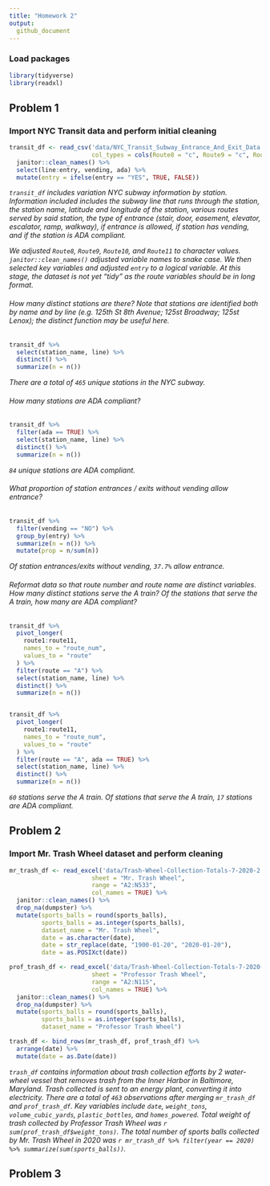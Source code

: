 ```yaml
---
title: "Homework 2"
output:   
  github_document
---
```


### Load packages
```r
library(tidyverse)
library(readxl)
```

## Problem 1

### Import NYC Transit data and perform initial cleaning
```r
transit_df <- read_csv('data/NYC_Transit_Subway_Entrance_And_Exit_Data.csv',
                       col_types = cols(Route8 = "c", Route9 = "c", Route10 = "c", Route11 = "c")) %>%
  janitor::clean_names() %>%
  select(line:entry, vending, ada) %>%
  mutate(entry = ifelse(entry == "YES", TRUE, FALSE))
```

*`transit_df` includes variation NYC subway information by station. Information included includes the subway line that runs through the station, the station name, latitude and longitude of the station, various routes served by said station, the type of entrance (stair, door, easement, elevator, escalator, ramp, walkway), if entrance is allowed, if station has vending, and if the station is ADA compliant.* 

*We adjusted `Route8`, `Route9`, `Route10`, and `Route11` to character values. `janitor::clean_names()` adjusted variable names to snake case. We then selected key variables and adjusted `entry` to a logical variable. At this stage, the dataset is not yet "tidy" as the route variables should be in long format.*


###### How many distinct stations are there? Note that stations are identified both by name and by line (e.g. 125th St 8th Avenue; 125st Broadway; 125st Lenox); the distinct function may be useful here.
```r
transit_df %>% 
  select(station_name, line) %>%
  distinct() %>%
  summarize(n = n())
```
*There are a total of `465` unique stations in the NYC subway.*

###### How many stations are ADA compliant?
```r
transit_df %>%
  filter(ada == TRUE) %>%
  select(station_name, line) %>%
  distinct() %>%
  summarize(n = n())
```
*`84` unique stations are ADA compliant.*

###### What proportion of station entrances / exits without vending allow entrance?
```r
transit_df %>%
  filter(vending == "NO") %>%
  group_by(entry) %>%
  summarize(n = n()) %>%
  mutate(prop = n/sum(n))
```
*Of station entrances/exits without vending, `37.7%` allow entrance.*

###### Reformat data so that route number and route name are distinct variables. How many distinct stations serve the A train? Of the stations that serve the A train, how many are ADA compliant?
```r
transit_df %>%
  pivot_longer(
    route1:route11,
    names_to = "route_num",
    values_to = "route"
  ) %>%
  filter(route == "A") %>%
  select(station_name, line) %>%
  distinct() %>%
  summarize(n = n())


transit_df %>%
  pivot_longer(
    route1:route11,
    names_to = "route_num",
    values_to = "route"
  ) %>%
  filter(route == "A", ada == TRUE) %>%
  select(station_name, line) %>%
  distinct() %>%
  summarize(n = n())
```

*`60` stations serve the A train. Of stations that serve the A train, `17` stations are ADA compliant.*

## Problem 2

### Import Mr. Trash Wheel dataset and perform cleaning
```r
mr_trash_df <- read_excel('data/Trash-Wheel-Collection-Totals-7-2020-2.xlsx',
                       sheet = "Mr. Trash Wheel",
                       range = "A2:N533",
                       col_names = TRUE) %>%
  janitor::clean_names() %>%
  drop_na(dumpster) %>%
  mutate(sports_balls = round(sports_balls),
         sports_balls = as.integer(sports_balls),
         dataset_name = "Mr. Trash Wheel",
         date = as.character(date),
         date = str_replace(date, "1900-01-20", "2020-01-20"),
         date = as.POSIXct(date))

prof_trash_df <- read_excel('data/Trash-Wheel-Collection-Totals-7-2020-2.xlsx',
                       sheet = "Professor Trash Wheel",
                       range = "A2:N115",
                       col_names = TRUE) %>%
  janitor::clean_names() %>%
  drop_na(dumpster) %>%
  mutate(sports_balls = round(sports_balls),
         sports_balls = as.integer(sports_balls),
         dataset_name = "Professor Trash Wheel")  

trash_df <- bind_rows(mr_trash_df, prof_trash_df) %>%
  arrange(date) %>%
  mutate(date = as.Date(date))

```

*`trash_df` contains information about trash collection efforts by 2 water-wheel vessel that removes trash from the Inner Harbor in Baltimore, Maryland. Trash collected is sent to an energy plant, converting it into electricity. There are a total of `463` observations after merging `mr_trash_df` and `prof_trash_df`. Key variables include `date`, `weight_tons`, `volume_cubic_yards`, `plastic_bottles`, and `homes_powered`. Total weight of trash collected by Professor Trash Wheel was `r sum(prof_trash_df$weight_tons)`. The total number of sports balls collected by Mr. Trash Wheel in 2020 was `r mr_trash_df %>% filter(year == 2020) %>% summarize(sum(sports_balls))`.*

## Problem 3





